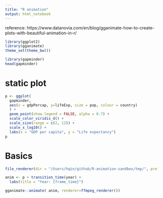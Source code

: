 ```yaml
---
title: "R animation"
output: html_notebook
---
```


reference:
https://www.datanovia.com/en/blog/gganimate-how-to-create-plots-with-beautiful-animation-in-r/ 

```r
library(ggplot2)
library(gganimate)
theme_set(theme_bw())
```

```r
library(gapminder)
head(gapminder)
```
# static plot

```r
p <- ggplot(
  gapminder, 
  aes(x = gdpPercap, y=lifeExp, size = pop, colour = country)
  ) +
  geom_point(show.legend = FALSE, alpha = 0.7) +
  scale_color_viridis_d() +
  scale_size(range = c(2, 12)) +
  scale_x_log10() +
  labs(x = "GDP per capita", y = "Life expectancy")
p
```

# Basics

```r
file_renderer(dir = "/Users/hqin/github/R-animation-sandbox/tmp/", prefix = "gganim_plot", overwrite = TRUE)

anim <- p + transition_time(year) +
  labs(title = "Year: {frame_time}")

gganimate::animate( anim, renderer=ffmpeg_renderer())
```

